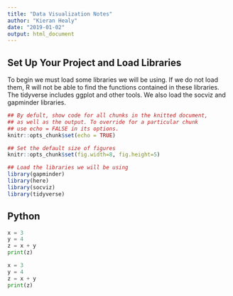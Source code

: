 ```yaml
---
title: "Data Visualization Notes"
author: "Kieran Healy"
date: "2019-01-02"
output: html_document
---
```

   
## Set Up Your Project and Load Libraries

To begin we must load some libraries we will be using. If we do not load them, R will not be able to find the functions contained in these libraries. The tidyverse includes ggplot and other tools. We also load the socviz and gapminder libraries.

```r

## By defult, show code for all chunks in the knitted document,
## as well as the output. To override for a particular chunk
## use echo = FALSE in its options.
knitr::opts_chunk$set(echo = TRUE) 

## Set the default size of figures
knitr::opts_chunk$set(fig.width=8, fig.height=5)  

## Load the libraries we will be using
library(gapminder)
library(here)
library(socviz)
library(tidyverse)


```

## Python

```python
x = 3
y = 4
z = x + y
print(z)
```

```python
x = 3
y = 4
z = x + y
print(z)

```

